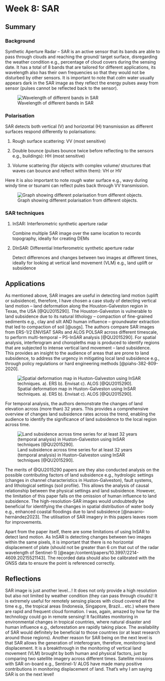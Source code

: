 # Week 8: SAR

## Summary

### Background

Synthetic Aperture Radar -- SAR is an active sensor that its bands are able to pass through clouds and reaching the ground/ target surface, disregarding the weather condition e.g., percentage of cloud covers during the sensing date. It has a total of 8 bands that are tailored for different applications, its wavelength also has their own frequencies so that they would not be disturbed by other sensors. It is important to note that *calm* water usually appears dark in the SAR image as they reflect the energy pulses away from sensor (pulses cannot be reflected back to the sensor).

![Wavelength of different bands in SAR](images/SARwavelength.png)

### Polarisation

SAR detects both vertical (V) and horizontal (H) transmission as different surfaces respond differently to polarisations:

1.  Rough surface scattering: VV (most sensitive)

2.  Double bounce (pulses bounce twice before reflecting to the sensors e.g., buildings): HH (most sensitive)

3.  Volume scattering (for objects with complex volume/ structures that waves can bounce and reflect within them): VH or HV

Here it is also important to note *rough* water surface e.g., wavy during windy time or tsunami can reflect pules back through VV transmission.

![Graph showing different polarisation from different objects.](images/SARPolarization.jpg)

### SAR techniques

1.  InSAR: Interferometric synthetic aperture radar

    Combine multiple SAR image over the same location to records topography, ideally for creating DEMs

2.  DInSAR: Differential Interferometric synthetic aperture radar

    Detect differences and changes between two images at different times, ideally for looking at vertical land movement (VLM) e.g., land uplift or subsidence

## Applications

As mentioned above, SAR images are useful in detecting land motion (uplift or subsidence), therefore, I have chosen a case study of detecting vertical land motion -- land deformation along the Houston-Galveston region in Texas, the USA [@QU2015290]. The Houston-Galveston is vulnerable to land subsidence due to its natural lithology -- compaction of fine-grained sediments e.g., clay and silt AND human influence -- groundwater extraction that led to compaction of soil [@usgs]. The authors compare SAR images from ERS-1/2 ENVISAT SARs and ALOS POLSAR across different timescale, to perform multi-temporal -- PS-InSAR analysis [@QU2015290]. For spatial analysis, interferogram and choropleths map is produced to identify regions that are subjected to intense vertical land movement -- land subsidence. This provides an insight to the audience of areas that are prone to land subsidence, to address the urgency in mitigating local land subsidence e.g., through policy regulations or hard engineering methods [@piahs-382-809-2020].

![Spatial deformation map in Huston-Galveston using InSAR techniques. a). ERS b). Envisat c). ALOS [@QU2015290].](images/Huston_spatial.jpg)

For temporal analysis, the authors demonstrate the changes of land elevation across (more than) 32 years. This provides a comprehensive overview of changes land subsidence rates across the trend, enabling the audience to identify the significance of land subsidence to the local region across time.

![Land subsidence across time series for at least 32 years (temporal analysis) in Huston-Galveston using InSAR techniques [@QU2015290].](images/huston_temporal.jpg)

The merits of @QU2015290 papers are they also conducted analysis on the possible contributing factors of land subsidence e.g., hydrologic settings (changes in channel characteristics in Huston-Galveston), fault systems, and lithological settings (soil profile). This allows the analysis of causal relationship between the physical settings and land subsidence. However, the limitation of this paper falls on the omission of human influence to land subsidence. The high-resolution-SAR images would undoubtedly be beneficial for identifying the changes in spatial distribution of water body e.g., enhanced coastal floodings due to land subsidence [@navarro-hernández2023]. The utilisation of SAR imagery in this papers leaves room for improvements.  

Apart from the paper itself, there are some limitations of using InSAR to detect land motion. As InSAR is detecting changes between two images within the same pixels, it is important that there is no horizontal displacement of plate (should not be greater than 6 cm that out of the radar wavelength of Sentinel-1) [@eage:/content/papers/10.3997/2214-4609.20215521143]. The recorded data should also be calibrated with the GNSS data to ensure the point is referenced correctly.

## Reflections

SAR image is just another level...! It does not only provide a high resolution but also not limited by weather condition (they can pass through clouds)! It is extremely useful for remotely sensing places with cloud covered all the time e.g., the tropical areas (Indonesia, Singapore, Brazil... etc.) where there are rapid and frequent cloud formation. I was, again, amazed by how far the technology could go in remote sensing! It facilitates monitoring in environmental changes in tropical countries, where natural disaster and human influence e.g., deforestation are rapidly taking place. The availability of SAR would definitely be beneficial to those countries (or at least research around those regions). Another reason for SAR being on the next level is that SAR allows the generation of inteferogram, therefore, monitoring land displacement. It is a breakthrough in the monitoring of vertical land movement (VLM) brought by both human and physical factors, just by comparing two satellite imagery across different times. Satellite missions with SAR on-board e.g., Sentinel-1/ ALOS have made many positive contributions in monitoring displacement of land. That's why I am saying SAR is on the next level!
